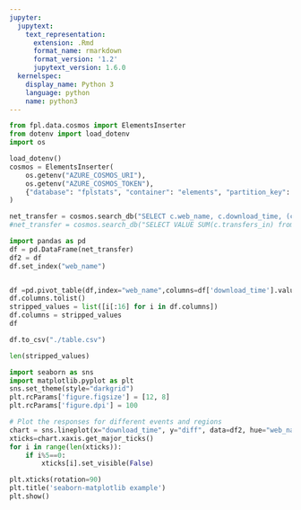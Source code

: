 ```yaml
---
jupyter:
  jupytext:
    text_representation:
      extension: .Rmd
      format_name: rmarkdown
      format_version: '1.2'
      jupytext_version: 1.6.0
  kernelspec:
    display_name: Python 3
    language: python
    name: python3
---
```


```python
from fpl.data.cosmos import ElementsInserter
from dotenv import load_dotenv
import os
```

```python
load_dotenv()
cosmos = ElementsInserter(
    os.getenv("AZURE_COSMOS_URI"),
    os.getenv("AZURE_COSMOS_TOKEN"),
    {"database": "fplstats", "container": "elements", "partition_key": "download_time"},
)
```

```python
net_transfer = cosmos.search_db("SELECT c.web_name, c.download_time, (c.transfers_in - c.transfers_out) AS diff from c")
#net_transfer = cosmos.search_db("SELECT VALUE SUM(c.transfers_in) from c group by c.download_time")

```

```python
import pandas as pd
df = pd.DataFrame(net_transfer)
df2 = df
df.set_index("web_name")


df =pd.pivot_table(df,index="web_name",columns=df['download_time'].values, values="diff")
df.columns.tolist()
stripped_values = list([i[:16] for i in df.columns])
df.columns = stripped_values
df

df.to_csv("./table.csv")
```

```python
len(stripped_values)
```

```python
import seaborn as sns
import matplotlib.pyplot as plt
sns.set_theme(style="darkgrid")
plt.rcParams['figure.figsize'] = [12, 8]
plt.rcParams['figure.dpi'] = 100

# Plot the responses for different events and regions
chart = sns.lineplot(x="download_time", y="diff", data=df2, hue="web_name", legend="auto")
xticks=chart.xaxis.get_major_ticks()
for i in range(len(xticks)):
    if i%5==0:
        xticks[i].set_visible(False)

plt.xticks(rotation=90)
plt.title('seaborn-matplotlib example')
plt.show()
```

```python

```
